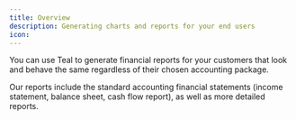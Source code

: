 ```yaml
---
title: Overview
description: Generating charts and reports for your end users
icon: 
---
```


<Snippet file="needs_updating.mdx" />

You can use Teal to generate financial reports for your customers that look and behave the same regardless of their chosen accounting package.

Our reports include the standard accounting financial statements (income statement, balance sheet, cash flow report), as well as more detailed reports. 
